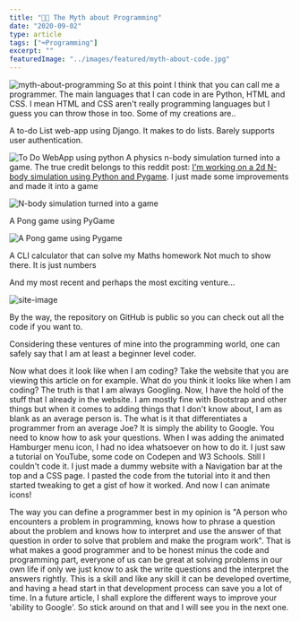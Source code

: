 ```yaml
---
title: "👨‍💻 The Myth about Programming"
date: "2020-09-02"
type: article
tags: ["⌨Programming"]
excerpt: ""
featuredImage: "../images/featured/myth-about-code.jpg"
---
```


![myth-about-programming](../images/featured/myth-about-code.jpg)
So at this point I think that you can call me a programmer. The main languages that I can code in are Python, HTML and CSS. I mean HTML and CSS aren't really programming languages but I guess you can throw those in too. Some of my creations are..

A to-do List web-app using Django. It makes to do lists. Barely supports user authentication.

![To Do WebApp using python](../images/contentImages/to-do-webapp.png)
A physics n-body simulation turned into a game. The true credit belongs to this reddit post: [I'm working on a 2d N-body simulation using Python and Pygame](https://www.reddit.com/r/Python/comments/hr24b1/im_working_on_a_2d_nbody_simulation_using_python/?utm_medium=android_app&utm_source=share). I just made some improvements and made it into a game

![N-body simulation turned into a game](../images/contentImages/n-sim.png)

A Pong game using PyGame

![A Pong game using Pygame](../images/contentImages/pong-game.png)

A CLI calculator that can solve my Maths homework Not much to show there. It is just numbers

And my most recent and perhaps the most exciting venture...

![site-image](../images/contentImages/site-ss.png)

By the way, the repository on GitHub is public so you can check out all the code if you want to.

Considering these ventures of mine into the programming world, one can safely say that I am at least a beginner level coder.

Now what does it look like when I am coding? Take the website that you are viewing this article on for example. What do you think it looks like when I am coding? The truth is that I am always Googling. Now, I have the hold of the stuff that I already in the website. I am mostly fine with Bootstrap and other things but when it comes to adding things that I don't know about, I am as blank as an average person is. The what is it that differentiates a programmer from an average Joe? It is simply the ability to Google. You need to know how to ask your questions. When I was adding the animated Hamburger menu icon, I had no idea whatsoever on how to do it. I just saw a tutorial on YouTube, some code on Codepen and W3 Schools. Still I couldn't code it. I just made a dummy website with a Navigation bar at the top and a CSS page. I pasted the code from the tutorial into it and then started tweaking to get a gist of how it worked. And now I can animate icons!

The way you can define a programmer best in my opinion is "A person who encounters a problem in programming, knows how to phrase a question about the problem and knows how to interpret and use the answer of that question in order to solve that problem and make the program work". That is what makes a good programmer and to be honest minus the code and programming part, everyone of us can be great at solving problems in our own life if only we just know to ask the write questions and the interpret the answers rightly. This is a skill and like any skill it can be developed overtime, and having a head start in that development process can save you a lot of time. In a future article, I shall explore the different ways to improve your 'ability to Google'. So stick around on that and I will see you in the next one.
